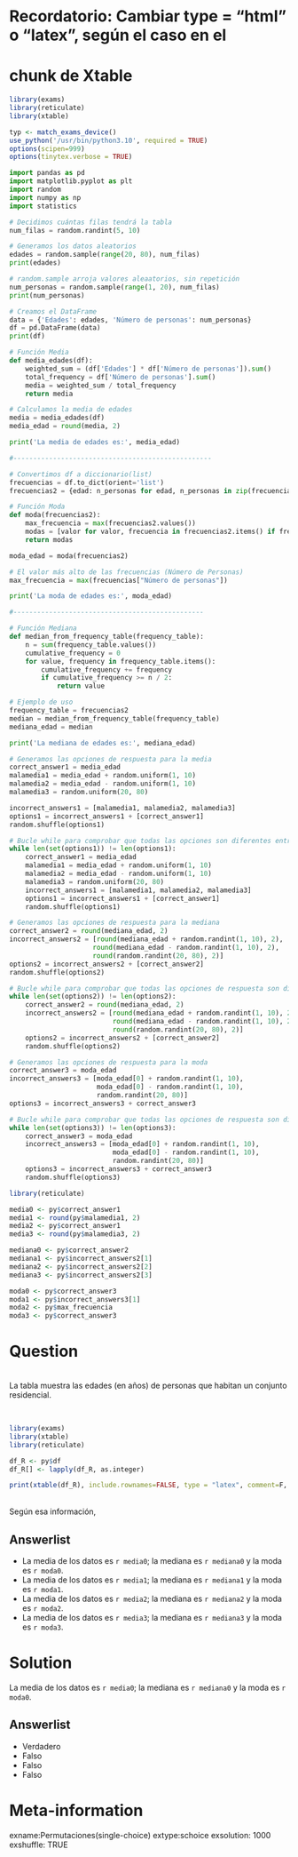 # Recordatorio: Cambiar type = "html" o "latex", según el caso en el
# chunk de Xtable

```r
library(exams)
library(reticulate)
library(xtable)

typ <- match_exams_device()
use_python('/usr/bin/python3.10', required = TRUE)
options(scipen=999)
options(tinytex.verbose = TRUE)
```

```python
import pandas as pd
import matplotlib.pyplot as plt
import random
import numpy as np
import statistics

# Decidimos cuántas filas tendrá la tabla
num_filas = random.randint(5, 10)

# Generamos los datos aleatorios
edades = random.sample(range(20, 80), num_filas)
print(edades)

# random.sample arroja valores aleaatorios, sin repetición
num_personas = random.sample(range(1, 20), num_filas)
print(num_personas)

# Creamos el DataFrame
data = {'Edades': edades, 'Número de personas': num_personas}
df = pd.DataFrame(data)
print(df)

# Función Media
def media_edades(df):
    weighted_sum = (df['Edades'] * df['Número de personas']).sum()
    total_frequency = df['Número de personas'].sum()
    media = weighted_sum / total_frequency
    return media

# Calculamos la media de edades
media = media_edades(df)
media_edad = round(media, 2)

print('La media de edades es:', media_edad)

#--------------------------------------------------

# Convertimos df a diccionario(list)
frecuencias = df.to_dict(orient='list')
frecuencias2 = {edad: n_personas for edad, n_personas in zip(frecuencias['Edades'], frecuencias['Número de personas'])}

# Función Moda
def moda(frecuencias2):
    max_frecuencia = max(frecuencias2.values())
    modas = [valor for valor, frecuencia in frecuencias2.items() if frecuencia == max_frecuencia]
    return modas

moda_edad = moda(frecuencias2)

# El valor más alto de las frecuencias (Número de Personas)
max_frecuencia = max(frecuencias["Número de personas"])

print('La moda de edades es:', moda_edad)

#------------------------------------------------

# Función Mediana
def median_from_frequency_table(frequency_table):
    n = sum(frequency_table.values())
    cumulative_frequency = 0
    for value, frequency in frequency_table.items():
        cumulative_frequency += frequency
        if cumulative_frequency >= n / 2:
            return value

# Ejemplo de uso
frequency_table = frecuencias2
median = median_from_frequency_table(frequency_table)
mediana_edad = median

print('La mediana de edades es:', mediana_edad)

# Generamos las opciones de respuesta para la media
correct_answer1 = media_edad
malamedia1 = media_edad + random.uniform(1, 10)
malamedia2 = media_edad - random.uniform(1, 10)
malamedia3 = random.uniform(20, 80)

incorrect_answers1 = [malamedia1, malamedia2, malamedia3]
options1 = incorrect_answers1 + [correct_answer1]
random.shuffle(options1)

# Bucle while para comprobar que todas las opciones son diferentes entre sí
while len(set(options1)) != len(options1):
    correct_answer1 = media_edad
    malamedia1 = media_edad + random.uniform(1, 10)
    malamedia2 = media_edad - random.uniform(1, 10)
    malamedia3 = random.uniform(20, 80)
    incorrect_answers1 = [malamedia1, malamedia2, malamedia3]
    options1 = incorrect_answers1 + [correct_answer1]
    random.shuffle(options1)

# Generamos las opciones de respuesta para la mediana
correct_answer2 = round(mediana_edad, 2)
incorrect_answers2 = [round(mediana_edad + random.randint(1, 10), 2), 
                     round(mediana_edad - random.randint(1, 10), 2), 
                     round(random.randint(20, 80), 2)]
options2 = incorrect_answers2 + [correct_answer2]
random.shuffle(options2)

# Bucle while para comprobar que todas las opciones de respuesta son diferentes entre sí
while len(set(options2)) != len(options2):
    correct_answer2 = round(mediana_edad, 2)
    incorrect_answers2 = [round(mediana_edad + random.randint(1, 10), 2), 
                          round(mediana_edad - random.randint(1, 10), 2), 
                          round(random.randint(20, 80), 2)]
    options2 = incorrect_answers2 + [correct_answer2]
    random.shuffle(options2)

# Generamos las opciones de respuesta para la moda
correct_answer3 = moda_edad
incorrect_answers3 = [moda_edad[0] + random.randint(1, 10), 
                      moda_edad[0] - random.randint(1, 10), 
                      random.randint(20, 80)]
options3 = incorrect_answers3 + correct_answer3

# Bucle while para comprobar que todas las opciones de respuesta son diferentes entre sí
while len(set(options3)) != len(options3):
    correct_answer3 = moda_edad
    incorrect_answers3 = [moda_edad[0] + random.randint(1, 10), 
                          moda_edad[0] - random.randint(1, 10), 
                          random.randint(20, 80)]
    options3 = incorrect_answers3 + correct_answer3
    random.shuffle(options3)
```



```r
library(reticulate)

media0 <- py$correct_answer1
media1 <- round(py$malamedia1, 2)
media2 <- py$correct_answer1
media3 <- round(py$malamedia3, 2)

mediana0 <- py$correct_answer2
mediana1 <- py$incorrect_answers2[1]
mediana2 <- py$incorrect_answers2[2]
mediana3 <- py$incorrect_answers2[3]

moda0 <- py$correct_answer3
moda1 <- py$incorrect_answers3[1]
moda2 <- py$max_frecuencia
moda3 <- py$correct_answer3
```

Question
========
\
La tabla muestra las edades (en años) de personas que habitan un conjunto residencial.

\
```r
library(exams)
library(xtable)
library(reticulate)

df_R <- py$df
df_R[] <- lapply(df_R, as.integer)

print(xtable(df_R), include.rownames=FALSE, type = "latex", comment=F, digits=c(0,0))
```

\
Según esa información,

Answerlist
----------
*  La media de los datos es `r media0`; la mediana es `r mediana0` y la moda es `r moda0`.
*  La media de los datos es `r media1`; la mediana es `r mediana1` y la moda es `r moda1`.
*  La media de los datos es `r media2`; la mediana es `r mediana2` y la moda es `r moda2`.
*  La media de los datos es `r media3`; la mediana es `r mediana3` y la moda es `r moda3`.

Solution
========

La media de los datos es `r media0`; la mediana es `r mediana0` y la moda es `r moda0`.

Answerlist
----------
* Verdadero
* Falso
* Falso
* Falso

Meta-information
================
exname:Permutaciones(single-choice)
extype:schoice
exsolution: 1000
exshuffle: TRUE
